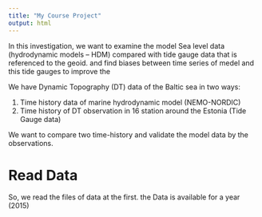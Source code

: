 ```yaml
---
title: "My Course Project"
output: html
---
```


In this investigation, we want to examine the model Sea level data (hydrodynamic models – HDM) compared with tide gauge data that is referenced to the geoid. and find biases between time series of medel and this tide gauges to improve the 

We have Dynamic Topography (DT) data of the Baltic sea in two ways:

1. Time history data of marine hydrodynamic model (NEMO-NORDIC)
2. Time history of DT observation in 16 station around the Estonia (Tide Gauge data)

We want to compare two time-history and validate the model data by the observations.

# Read Data
So, we read the files of data at the first. the Data is available for a year (2015)
